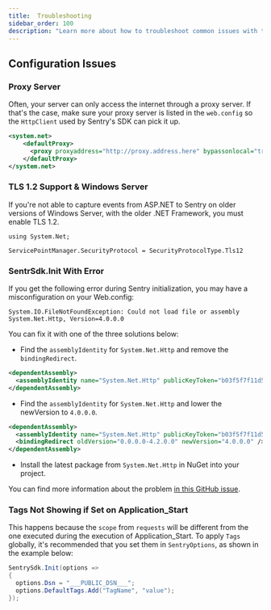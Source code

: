 ```yaml
---
title:  Troubleshooting
sidebar_order: 100
description: "Learn more about how to troubleshoot common issues with the ASP.NET SDK."
---
```


## Configuration Issues

### Proxy Server

Often, your server can only access the internet through a proxy server.
If that's the case, make sure your proxy server is listed in the `web.config` so the `HttpClient`
used by Sentry's SDK can pick it up.

```xml
<system.net>
    <defaultProxy>
      <proxy proxyaddress="http://proxy.address.here" bypassonlocal="true" />
    </defaultProxy>
</system.net>
```

### TLS 1.2 Support & Windows Server

If you're not able to capture events from ASP.NET to Sentry
on older versions of Windows Server, with the older .NET Framework, you must enable TLS 1.2.

```
using System.Net;

ServicePointManager.SecurityProtocol = SecurityProtocolType.Tls12
```

### SentrSdk.Init With Error

If you get the following error during Sentry initialization, you may have a misconfiguration on your Web.config:

`System.IO.FileNotFoundException: Could not load file or assembly System.Net.Http, Version=4.0.0.0`

You can fix it with one of the three solutions below:

* Find the `assemblyIdentity` for `System.Net.Http` and remove the `bindingRedirect`.
```xml
<dependentAssembly>
  <assemblyIdentity name="System.Net.Http" publicKeyToken="b03f5f7f11d50a3a" culture="neutral" />
</dependentAssembly>
```

* Find the `assemblyIdentity` for `System.Net.Http` and lower the newVersion to `4.0.0.0`.
```xml
<dependentAssembly>
  <assemblyIdentity name="System.Net.Http" publicKeyToken="b03f5f7f11d50a3a" culture="neutral" />
  <bindingRedirect oldVersion="0.0.0.0-4.2.0.0" newVersion="4.0.0.0" />
</dependentAssembly>
```

- Install the latest package from `System.Net.Http` in NuGet into your project.

You can find more information about the problem [in this GitHub issue](https://github.com/dotnet/runtime/issues/24382).

### Tags Not Showing if Set on Application_Start

This happens because the `scope` from `requests` will be different from the one executed during the execution of Application_Start.
To apply `Tags` globally, it's recommended that you set them in `SentryOptions`, as shown in the example below:

```csharp
SentrySdk.Init(options =>
{
  options.Dsn = "___PUBLIC_DSN___";
  options.DefaultTags.Add("TagName", "value");
});
```

<PlatformContent includePath="troubleshooting" />
